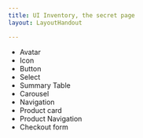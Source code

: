 ```yaml
---
title: UI Inventory, the secret page
layout: LayoutHandout

---
```



* Avatar
* Icon
* Button
* Select
* Summary Table
* Carousel
* Navigation
* Product card
* Product Navigation
* Checkout form